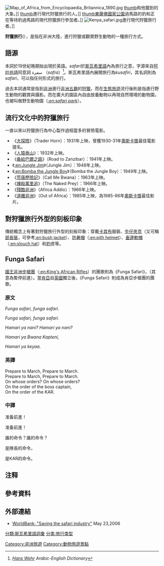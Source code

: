 {{Link style|time=2015-12-12T03:12:48+00:00}}
{{Otheruses|Safari|other=一種網路瀏覽器}}
{{wiktionarypar|safari}}
[[File:Map_of_Africa_from_Encyclopaedia_Britannica_1890.jpg|thumb]]
[[file:Roosevelt_safari_elephant.jpg|thumb]]和他獵到的大象。]]
[[file:Foto_Safari.jpg|thumb]]進行現代狩獵旅行的人。]]
[[file:Safari_Gepard_Tsavo_Kenia_02.JPG|thumb]][[東薩佛國家公園|東薩佛國家公園]]過馬路的豹和正在等待豹過馬路的現代狩獵旅行參加者。]]
[[File:Kenya_safari.jpg|thumb]]進行現代狩獵旅行者。]]

'''狩獵旅行'''({{lang-en|Safari}}{{notetag|{{pron-en|səˈfɑri}}}}），是指在非洲大陸，進行狩獵或觀賞野生動物的一種旅行方式。

==語源==
本詞於19世紀晚期始出現於英語。''safari''於[[斯瓦希里語|斯瓦希里語]]內為旅行之意，字源來自[[阿拉伯語|阿拉伯語]]同意詞 سفرة （''safra''）<ref>''[[Hans_Wehr|Hans Wehr]] Arabic-English Dictionary''</ref>。斯瓦希里語內展開旅行為''kusafiri''，其名詞則為''safari''，可以指任何形式的旅行。

過去本詞通常是指到[[非洲|非洲]]進行[[非洲五霸|非洲五霸]]的[[狩獵|狩獵]]，而在[[生態旅遊|生態旅遊]]流行後則是指進行野生動物的觀賞與攝影。而在廣大的園區內自由放養動物以再現自然環境的動物園，也被叫做野生動物園（''[[:en:safari_park|:en:safari park]]''）。

==流行文化中的狩獵旅行==
一直以來以狩獵旅行為中心製作過相當多的冒險電影。
*《[[大探險|大探險]]》（Trader Horn）：1931年上映，曾獲1930-31年[[奧斯卡獎|奧斯卡獎]]最佳電影提名。
*《[[泰山_(虛擬人物)|人猿泰山]]》：1932年上映。
*《[[桑給巴爾之路|桑給巴爾之路]]》（Road to Zanzibar）：1941年上映。
*《[[:en:Jungle_Jim|:en:Jungle Jim]]》（Jungle Jim）：1948年上映。
*《[[:en:Bomba_the_Jungle_Boy|:en:Bomba the Jungle Boy]]》（Bomba the Jungle Boy）：1949年上映。
*《[[荒唐歷險記|荒唐歷險記]]》（Call Me Bwana）：1963年上映。
*《[[裸殺萬里追|裸殺萬里追]]》（The Naked Prey）：1966年上映。
*《[[殘酷非洲|殘酷非洲]]》（Africa Addio）：1966年上映。
*《[[遠離非洲|遠離非洲]]》（Out of Africa）：1985年上映，為1985-86年[[奧斯卡獎|奧斯卡獎]]最佳影片。

==對狩獵旅行外型的刻板印象==
傳統概念上有著對狩獵旅行外型的刻板印象：穿戴[[卡其布|卡其布]]服裝、[[牛仔夾克|牛仔夾克]]（又可稱[[部長裝|部長裝]]，可參考[[:en:bush_jacket|:en:bush jacket]]）、[[防暑帽|防暑帽]]（[[:en:pith_helmet|:en:pith helmet]]）、[[垂邊軟帽|垂邊軟帽]]（[[:en:slouch_hat|:en:slouch hat]]）和[[豹|豹]]皮等。

== Funga Safari ==
[[國王非洲步槍團|國王非洲步槍團]]（[[:en:King's_African_Rifles|:en:King's African Rifles]]）的團歌則為《Funga Safari》，（其意為暫停前進）。當[[肯亞|肯亞]]自[[英國|英國]]獨立後，《Funga Safari》則成為肯亞步槍團的團歌。
===原文===
''Funga safari, funga safari.''

''Funga safari, funga safari.''

''Hamari ya nani? Hamari ya nani?''

''Hamari ya Bwana Kapteni,''

''Hamari ya keyaa.''

===英譯===
Prepare to March, Prepare to March. <br />
Prepare to March, Prepare to March. <br />
On whose orders? On whose orders? <br />
On the order of the boss captain, <br />
On the order of the KAR.
===中譯===
准备前進！

准备前進！

誰的命令？誰的命令？

是隊長的命令，

是KAR的命令。

==注释==
{{notefoot}}
==參考資料==
{{Reflist}}

==外部連結==
*[https://web.archive.org/web/20090523104927/http://psdblog.worldbank.org/psdblog/2006/05/saving_the_safa.html WorldBank: "Saving the safari industry"] May 23,2006

{{旅游}}
{{Authority control}}

{{DEFAULTSORT:Safari}}
[[分類:斯瓦希里語詞彙|分類:斯瓦希里語詞彙]]
[[Category:非洲旅遊|Category:非洲旅遊]]
[[Category:動物旅遊景點|Category:動物旅遊景點]]
[[分类:旅行类型|分类:旅行类型]]